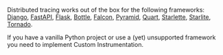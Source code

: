 Distributed tracing works out of the box for the following frameworks: [Django](/platforms/python/guides/django/distributed-tracing/instrumentation/automatic-instrumentation/), [FastAPI](/platforms/python/guides/fastapi/distributed-tracing/instrumentation/automatic-instrumentation/), [Flask](/platforms/python/guides/flask/distributed-tracing/instrumentation/automatic-instrumentation/), [Bottle](/platforms/python/guides/bottle/distributed-tracing/instrumentation/automatic-instrumentation/), [Falcon](/platforms/python/guides/falcon/distributed-tracing/instrumentation/automatic-instrumentation/), [Pyramid](/platforms/python/guides/pyramid/distributed-tracing/instrumentation/automatic-instrumentation/), [Quart](/platforms/python/guides/quart/distributed-tracing/instrumentation/automatic-instrumentation/), [Starlette](/platforms/python/guides/starlette/distributed-tracing/instrumentation/automatic-instrumentation/), [Starlite](/platforms/python/guides/starlite/distributed-tracing/instrumentation/automatic-instrumentation/), [Tornado](/platforms/python/guides/tornado/distributed-tracing/instrumentation/automatic-instrumentation/).

If you have a vanilla Python project or use a (yet) unsupported framework you need to implement <PlatformLink to="/distributed-tracing/instrumentation/custom-instrumentation">Custom Instrumentation</PlatformLink>.
